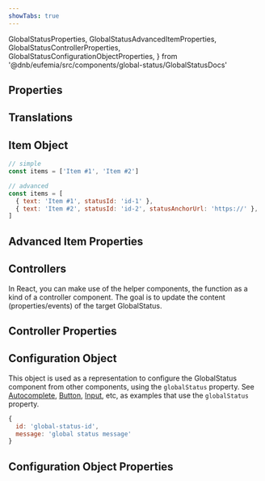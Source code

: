 ```yaml
---
showTabs: true
---
```


  GlobalStatusProperties,
  GlobalStatusAdvancedItemProperties,
  GlobalStatusControllerProperties,
  GlobalStatusConfigurationObjectProperties,
} from '@dnb/eufemia/src/components/global-status/GlobalStatusDocs'

## Properties

<PropertiesTable props={GlobalStatusProperties} />

## Translations

<TranslationsTable localeKey="GlobalStatus" />

## Item Object

```js
// simple
const items = ['Item #1', 'Item #2']

// advanced
const items = [
  { text: 'Item #1', statusId: 'id-1' },
  { text: 'Item #2', statusId: 'id-2', statusAnchorUrl: 'https://' },
]
```

## Advanced Item Properties

<PropertiesTable props={GlobalStatusAdvancedItemProperties} />

## Controllers

In React, you can make use of the helper components, the function as a kind of a controller component.
The goal is to update the content (properties/events) of the target GlobalStatus.

<GlobalStatusExampleControllers />

## Controller Properties

<PropertiesTable props={GlobalStatusControllerProperties} />

## Configuration Object

This object is used as a representation to configure the GlobalStatus component from other components, using the `globalStatus` property.
See [Autocomplete](/uilib/components/autocomplete/properties), [Button](/uilib/components/button/properties), [Input](/uilib/components/input/properties), etc, as examples that use the `globalStatus` property.

```js
{
  id: 'global-status-id',
  message: 'global status message'
}
```

## Configuration Object Properties

<PropertiesTable props={GlobalStatusConfigurationObjectProperties} />
